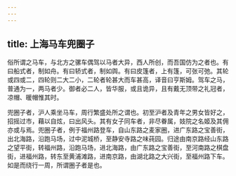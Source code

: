 ```yaml
---
---
---
```

title: 上海马车兜圈子
---



俗所谓之马车，与北方之骡车偶驾以马者大异，西人所创，而吾国仿为之者也。有曰船式者，制如舟。有曰轿式者，制如舆。有曰皮篷者，上有篷，可张可弛。其轮或四或二，四轮则二大二小，二轮者轮甚大而车甚高，译音曰亨斯姆。驾车之马，普通为一，两马者少。御者必二人，皆华服，或且诡异，且有戴无顶带之礼冠者，凉帽、暖帽惟其时。

兜圈子者，沪人乘坐马车，周行繁盛处所之谓也。初至沪者及青年之男女皆好之，招摇过市，藉以自炫，曰出风头。其有女子同车者，非尽眷属，妓院之名姬及其佣亦或与焉。兜圈子者，例于福州路登车，自山东路之麦家圈，进广东路之宝善街，出北海路，沿跑马场，过中泥城桥，至静安寺路之味莼园。归途由南京路经山东路之望平街，转福州路，沿跑马场，进北海路，由广东路之宝善街，至河南路之棋盘街，进福州路，转东至黄浦滩路，进南京路，由湖北路之大兴街，至福州路下车。如是而绕行一周，所谓圈子者是也。